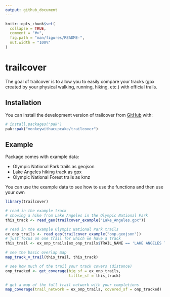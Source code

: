 ```yaml
---
output: github_document
---
```


<!-- README.md is generated from README.Rmd. Please edit that file -->

```r
knitr::opts_chunk$set(
  collapse = TRUE,
  comment = "#>",
  fig.path = "man/figures/README-",
  out.width = "100%"
)
```

# trailcover

<!-- badges: start -->
<!-- badges: end -->

The goal of trailcover is to allow you to easily compare your tracks (gpx created by your physical walking, running, hiking, etc.) with official trails. 

## Installation

You can install the development version of trailcover from [GitHub](https://github.com/) with:

``` r
# install.packages("pak")
pak::pak("monkeywithacupcake/trailcover")
```

## Example

Package comes with example data:

 - Olympic National Park trails as geojson
 - Lake Angeles hiking track as gpx
 - Olympic National Forest trails as kmz
 
You can use the example data to see how to use the functions and then use your own

```r
library(trailcover)

# read in the example track
# showing a hike from Lake Angeles in the Olympic National Park
this_track <- read_geo(trailcover_example("Lake_Angeles.gpx"))

# read in the example Olympic National Park trails
ex_onp_trails <- read_geo(trailcover_example("onp.geojson"))
# just focus on one trail for which we have a track
this_trail <- ex_onp_trails[ex_onp_trails$TRAIL_NAME == 'LAKE ANGELES TRAIL',]

# see the basic overlap map
map_track_v_trail(this_trail, this_track)

# see how much of the trail your track covers (distance)
onp_tracked <- get_coverage(big_sf = ex_onp_trails,
                            little_sf = this_track)

# get a map of the full trail network with your completions
map_coverage(trail_network = ex_onp_trails, covered_sf = onp_tracked)
```

